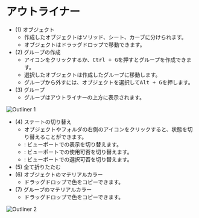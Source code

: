 
# アウトライナー

- (1) オブジェクト
    - 作成したオブジェクトはソリッド、シート、カーブに分けられます。
    - オブジェクトはドラッグドロップで移動できます。
- (2) グループの作成
    - アイコンをクリックするか、<kbd>Ctrl + G</kbd>を押すとグループを作成できます。
    - 選択したオブジェクトは作成したグループに移動します。
    - グループから外すには、オブジェクトを選択して<kbd>Alt + G</kbd>を押します。
- (3) グループ
    - グループはアウトライナーの上方に表示されます。

![Outliner 1](/img/outliner-1.png)

- (4) ステートの切り替え
    - オブジェクトやフォルダの右側のアイコンをクリックすると、状態を切り替えることができます。
    - <ButtonIcon type="button-outliner-hide" double="true" /> : ビューポートでの表示を切り替えます。
    - <ButtonIcon type="button-outliner-disable" double="true" /> : ビューポートでの使用可否を切り替えます。
    - <ButtonIcon type="button-outliner-disable-selection" double="true" /> : ビューポートでの選択可否を切り替えます。
- (5) 全て折りたたむ
- (6) オブジェクトのマテリアルカラー
    - ドラッグドロップで色をコピーできます。
- (7) グループのマテリアルカラー
    - ドラッグドロップで色をコピーできます。

![Outliner 2](/img/outliner-2.png)



